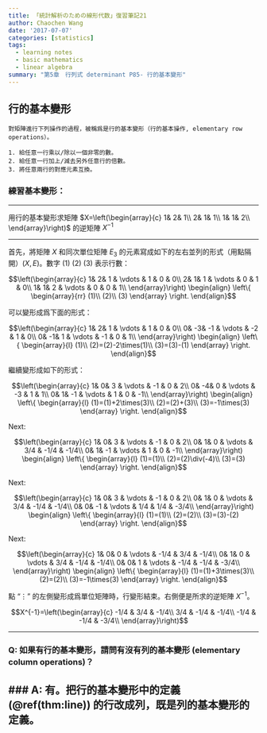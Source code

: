 ```yaml
---
title: 「統計解析のための線形代数」復習筆記21
author: Chaochen Wang
date: '2017-07-07'
categories: [statistics]
tags:
  - learning notes
  - basic mathematics
  - linear algebra
summary: "第5章　行列式 determinant P85- 行的基本變形"
---
```


## 行的基本變形
```theorem
對矩陣進行下列操作的過程，被稱爲是行的基本變形（行的基本操作, elementary row operations）。

1. 給任意一行乘以/除以一個非零的數。
2. 給任意一行加上/減去另外任意行的倍數。
3. 將任意兩行的對應元素互換。
```

### 練習基本變形：

----

用行的基本變形求矩陣 $X=\left(\begin{array}{c}
1& 2& 1\\
2& 1& 1\\
1& 1& 2\\
\end{array}\right)$ 的逆矩陣 $X^{-1}$ <br>

----


首先，將矩陣 $X$ 和同次單位矩陣 $E_3$ 的元素寫成如下的左右並列的形式（用點隔開）$(X, E)$。數字 (1) (2) (3) 表示行數：<br>

$$\left(\begin{array}{c}
1& 2& 1 & \vdots & 1 & 0 & 0\\
2& 1& 1 & \vdots & 0 & 1 & 0\\
1& 1& 2 & \vdots & 0 & 0 & 1\\
\end{array}\right) \begin{align}
\left\{
\begin{array}{rr}
(1)\\
(2)\\
(3)
\end{array}
\right.
\end{align}$$

可以變形成爲下面的形式：

$$\left(\begin{array}{c}
1& 2& 1 & \vdots & 1 & 0 & 0\\
0& -3& -1 & \vdots & -2 & 1 & 0\\
0& -1& 1 & \vdots & -1 & 0 & 1\\
\end{array}\right) \begin{align}
\left\{
\begin{array}{l}
(1)\\
(2)=(2)-2\times(1)\\
(3)=(3)-(1)
\end{array}
\right.
\end{align}$$

繼續變形成如下的形式：

$$\left(\begin{array}{c}
1& 0& 3 & \vdots & -1 & 0 & 2\\
0& -4& 0 & \vdots & -3 & 1 & 1\\
0& 1& -1 & \vdots & 1 & 0 & -1\\
\end{array}\right) \begin{align}
\left\{
\begin{array}{l}
(1)=(1)+2\times(3)\\
(2)=(2)+(3)\\
(3)=-1\times(3)
\end{array}
\right.
\end{align}$$

Next:

$$\left(\begin{array}{c}
1& 0& 3 & \vdots & -1 & 0 & 2\\
0& 1& 0 & \vdots & 3/4 & -1/4 & -1/4\\
0& 1& -1 & \vdots & 1 & 0 & -1\\
\end{array}\right) \begin{align}
\left\{
\begin{array}{l}
(1)=(1)\\
(2)=(2)\div(-4)\\
(3)=(3)
\end{array}
\right.
\end{align}$$

Next:


$$\left(\begin{array}{c}
1& 0& 3 & \vdots & -1 & 0 & 2\\
0& 1& 0 & \vdots & 3/4 & -1/4 & -1/4\\
0& 0& -1 & \vdots & 1/4 & 1/4 & -3/4\\
\end{array}\right) \begin{align}
\left\{
\begin{array}{l}
(1)=(1)\\
(2)=(2)\\
(3)=(3)-(2)
\end{array}
\right.
\end{align}$$


Next:


$$\left(\begin{array}{c}
1& 0& 0 & \vdots & -1/4 & 3/4 & -1/4\\
0& 1& 0 & \vdots & 3/4 & -1/4 & -1/4\\
0& 0& 1 & \vdots & -1/4 & -1/4 & -3/4\\
\end{array}\right) \begin{align}
\left\{
\begin{array}{l}
(1)=(1)+3\times(3)\\
(2)=(2)\\
(3)=-1\times(3)
\end{array}
\right.
\end{align}$$

點 "$\vdots$" 的左側變形成爲單位矩陣時，行變形結束。右側便是所求的逆矩陣 $X^{-1}$。

$$X^{-1}=\left(\begin{array}{c}
-1/4 & 3/4 & -1/4\\
3/4 & -1/4 & -1/4\\
-1/4 & -1/4 & -3/4\\
\end{array}\right)$$


----

### Q: 如果有行的基本變形，請問有沒有列的基本變形 (elementary column operations)？

### A: 有。把行的基本變形中的定義 (\@ref(thm:line)) 的行改成列，既是列的基本變形的定義。
----
